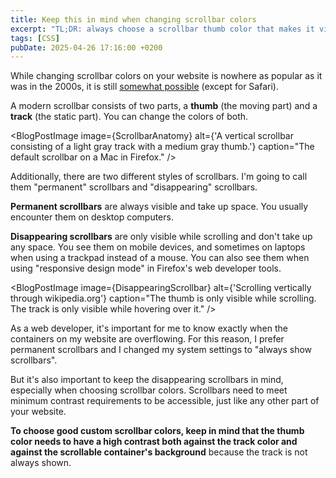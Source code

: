 ```yaml
---
title: Keep this in mind when changing scrollbar colors
excerpt: "TL;DR: always choose a scrollbar thumb color that makes it visible both against the container background and the scrollbar track."
tags: [CSS]
pubDate: 2025-04-26 17:16:00 +0200
---
```



While changing scrollbar colors on your website is nowhere as popular as it was in the 2000s, it is still [somewhat possible](https://developer.mozilla.org/en-US/docs/Web/CSS/scrollbar-color) (except for Safari).

A modern scrollbar consists of two parts, a **thumb** (the moving part) and a **track** (the static part). You can change the colors of both.

<BlogPostImage
  image={ScrollbarAnatomy}
  alt={'A vertical scrollbar consisting of a light gray track with a medium gray thumb.'}
  caption="The default scrollbar on a Mac in Firefox."
/>

Additionally, there are two different styles of scrollbars. I'm going to call them "permanent" scrollbars and "disappearing" scrollbars.

**Permanent scrollbars** are always visible and take up space. You usually encounter them on desktop computers.

**Disappearing scrollbars** are only visible while scrolling and don't take up any space. You see them on mobile devices, and sometimes on laptops when using a trackpad instead of a mouse. You can also see them when using "responsive design mode" in Firefox's web developer tools.

<BlogPostImage
  image={DisappearingScrollbar}
  alt={'Scrolling vertically through wikipedia.org'}
  caption="The thumb is only visible while scrolling. The track is only visible while hovering over it."
/>

As a web developer, it's important for me to know exactly when the containers on my website are overflowing. For this reason, I prefer permanent scrollbars and I changed my system settings to "always show scrollbars".

But it's also important to keep the disappearing scrollbars in mind, especially when choosing scrollbar colors. Scrollbars need to meet minimum contrast requirements to be accessible, just like any other part of your website.

**To choose good custom scrollbar colors, keep in mind that the thumb color needs to have a high contrast both against the track color and against the scrollable container's background** because the track is not always shown.
